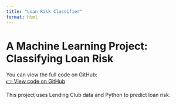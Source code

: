 ```yaml
---
title: "Loan Risk Classifier"
format: html
---
```


# A Machine Learning Project: Classifying Loan Risk

You can view the full code on GitHub:  
       [👉 View code on GitHub](https://github.com/checkadai/smart-loan-risk-classifier)


This project uses Lending Club data and Python to predict loan risk.
